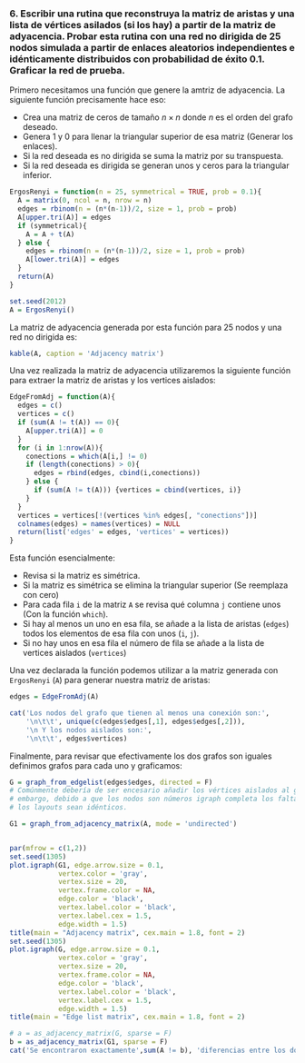 ### **6. Escribir una rutina que reconstruya la matriz de aristas y una lista de vértices asilados (si los hay) a partir de la matriz de adyacencia. Probar esta rutina con una red no dirigida de 25 nodos simulada a partir de enlaces aleatorios independientes e idénticamente distribuidos con probabilidad de éxito 0.1. Graficar la red de prueba.**

Primero necesitamos una función que genere la amtriz de adyacencia. La siguiente función precisamente hace eso:

- Crea una matriz de ceros de tamaño $n \times n$ donde $n$ es el orden del grafo deseado.
- Genera 1 y 0 para llenar la triangular superior de esa matriz (Generar los enlaces).
- Si la red deseada es no dirigida se suma la matriz por su transpuesta.
- Si la red deseada es dirigida se generan unos y ceros para la triangular inferior.

```r
ErgosRenyi = function(n = 25, symmetrical = TRUE, prob = 0.1){
  A = matrix(0, ncol = n, nrow = n)
  edges = rbinom(n = (n*(n-1))/2, size = 1, prob = prob)
  A[upper.tri(A)] = edges
  if (symmetrical){
    A = A + t(A)
  } else {
    edges = rbinom(n = (n*(n-1))/2, size = 1, prob = prob)
    A[lower.tri(A)] = edges
  }
  return(A)
}

set.seed(2012)
A = ErgosRenyi()
```

La matriz de adyacencia generada por esta función para 25 nodos y una red no dirigida es:

```r
kable(A, caption = 'Adjacency matrix')
```

Una vez realizada la matriz de adyacencia utilizaremos la siguiente función para extraer la matriz de aristas y los vertices aislados:

```r
EdgeFromAdj = function(A){
  edges = c()
  vertices = c()
  if (sum(A != t(A)) == 0){
    A[upper.tri(A)] = 0
  }
  for (i in 1:nrow(A)){
    conections = which(A[i,] != 0)
    if (length(conections) > 0){
      edges = rbind(edges, cbind(i,conections))
    } else {
      if (sum(A != t(A))) {vertices = cbind(vertices, i)}
    }
  }
  vertices = vertices[!(vertices %in% edges[, "conections"])]
  colnames(edges) = names(vertices) = NULL
  return(list('edges' = edges, 'vertices' = vertices))
}
```

Esta función esencialmente: 

- Revisa si la matriz es simétrica.
- Si la matriz es simétrica se elimina la triangular superior (Se reemplaza con cero)
- Para cada fila `i` de la matriz `A` se revisa qué columna `j` contiene unos (Con la función `which`).
- Si hay al menos un uno en esa fila, se añade a la lista de aristas (`edges`) todos los elementos de esa fila con unos (`i`, `j`).
- Si no hay unos en esa fila el número de fila se añade a la lista de vertices aislados (`vertices`)

Una vez declarada la función podemos utilizar a la matriz generada con `ErgosRenyi` (`A`) para generar nuestra matriz de aristas:


```r
edges = EdgeFromAdj(A)
```

```r
cat('Los nodos del grafo que tienen al menos una conexión son:',
    '\n\t\t', unique(c(edges$edges[,1], edges$edges[,2])),
    '\n Y los nodos aislados son:', 
    '\n\t\t', edges$vertices)
```

Finalmente, para revisar que efectivamente los dos grafos son iguales definimos grafos para cada uno y graficamos: 

```r
G = graph_from_edgelist(edges$edges, directed = F)
# Comúnmente debería de ser encesario añadir los vértices aislados al grafo. Sin 
# embargo, debido a que los nodos son números igraph completa los faltantes y ayuda a que
# los layouts sean idénticos.

G1 = graph_from_adjacency_matrix(A, mode = 'undirected')


par(mfrow = c(1,2))
set.seed(1305)
plot.igraph(G1, edge.arrow.size = 0.1,
            vertex.color = 'gray', 
            vertex.size = 20,
            vertex.frame.color = NA, 
            edge.color = 'black',
            vertex.label.color = 'black', 
            vertex.label.cex = 1.5,
            edge.width = 1.5)
title(main = "Adjacency matrix", cex.main = 1.8, font = 2)
set.seed(1305)
plot.igraph(G, edge.arrow.size = 0.1,
            vertex.color = 'gray', 
            vertex.size = 20,
            vertex.frame.color = NA, 
            edge.color = 'black',
            vertex.label.color = 'black', 
            vertex.label.cex = 1.5,
            edge.width = 1.5)
title(main = "Edge list matrix", cex.main = 1.8, font = 2)
```

```r
# a = as_adjacency_matrix(G, sparse = F)
b = as_adjacency_matrix(G1, sparse = F)
cat('Se encontraron exactamente',sum(A != b), 'diferencias entre los dos grafos.')
```